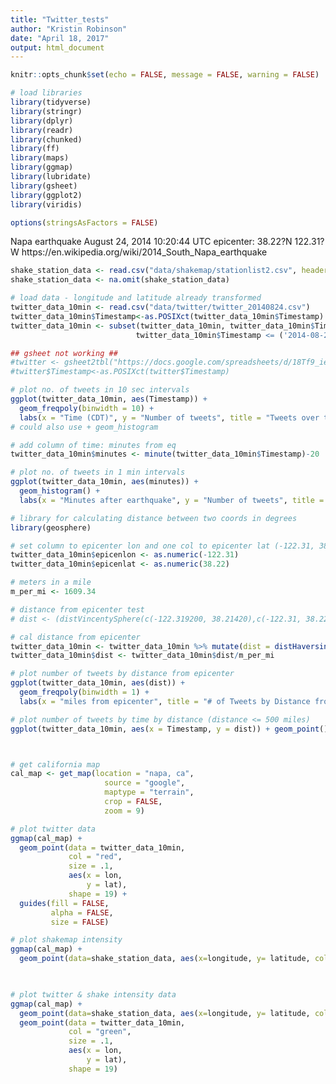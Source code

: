 ---
title: "Twitter_tests"
author: "Kristin Robinson"
date: "April 18, 2017"
output: html_document
---

```{r setup, include=FALSE}
knitr::opts_chunk$set(echo = FALSE, message = FALSE, warning = FALSE)

# load libraries
library(tidyverse)
library(stringr)
library(dplyr)
library(readr)
library(chunked)
library(ff)
library(maps)
library(ggmap)
library(lubridate)
library(gsheet)
library(ggplot2)
library(viridis)

options(stringsAsFactors = FALSE)
```

Napa earthquake August 24, 2014 10:20:44 UTC
epicenter: 38.22?N 122.31?W
https://en.wikipedia.org/wiki/2014_South_Napa_earthquake


```{r shake-data}

shake_station_data <- read.csv("data/shakemap/stationlist2.csv", header=TRUE)
shake_station_data <- na.omit(shake_station_data)

```

```{r twitter-data}
# load data - longitude and latitude already transformed
twitter_data_10min <- read.csv("data/twitter/twitter_20140824.csv")
twitter_data_10min$Timestamp<-as.POSIXct(twitter_data_10min$Timestamp)
twitter_data_10min <- subset(twitter_data_10min, twitter_data_10min$Timestamp >= ('2014-08-24 04:20:00') &
                            twitter_data_10min$Timestamp <= ('2014-08-24 04:29:59') )

## gsheet not working ##
#twitter <- gsheet2tbl("https://docs.google.com/spreadsheets/d/18Tf9_ieboON_U4tKylJ8drS5H2Xzm9ka17hoiDIdz24/edit?usp=sharing")
#twitter$Timestamp<-as.POSIXct(twitter$Timestamp)

```

```{r plot-tweets-per-10-sec}
# plot no. of tweets in 10 sec intervals
ggplot(twitter_data_10min, aes(Timestamp)) +
  geom_freqpoly(binwidth = 10) +
  labs(x = "Time (CDT)", y = "Number of tweets", title = "Tweets over time (10 second intervals)")
# could also use + geom_histogram
```

```{r hist-tweets-over-time-mins}
# add column of time: minutes from eq
twitter_data_10min$minutes <- minute(twitter_data_10min$Timestamp)-20

# plot no. of tweets in 1 min intervals
ggplot(twitter_data_10min, aes(minutes)) +
  geom_histogram() +
  labs(x = "Minutes after earthquake", y = "Number of tweets", title = "Number of tweets over time (minute intervals)")
```

```{r plot-tweets-distance-from-epi-over-time}
# library for calculating distance between two coords in degrees
library(geosphere)

# set column to epicenter lon and one col to epicenter lat (-122.31, 38.22)
twitter_data_10min$epicenlon <- as.numeric(-122.31)
twitter_data_10min$epicenlat <- as.numeric(38.22)

# meters in a mile
m_per_mi <- 1609.34

# distance from epicenter test
# dist <- (distVincentySphere(c(-122.319200, 38.21420),c(-122.31, 38.22)))/m_per_mi

# cal distance from epicenter
twitter_data_10min <- twitter_data_10min %>% mutate(dist = distHaversine(cbind(lon, lat), cbind(epicenlon, epicenlat)))
twitter_data_10min$dist <- twitter_data_10min$dist/m_per_mi

# plot number of tweets by distance from epicenter
ggplot(twitter_data_10min, aes(dist)) +
  geom_freqpoly(binwidth = 1) +
  labs(x = "miles from epicenter", title = "# of Tweets by Distance from Epicenter")

# plot number of tweets by time by distance (distance <= 500 miles)
ggplot(twitter_data_10min, aes(x = Timestamp, y = dist)) + geom_point() +ylim(0,100) + labs(title="Tweets by distance by time\n(distance < 500 miles)", x = "time", y="distance (miles)")




```




```{r map-tweets}
# get california map
cal_map <- get_map(location = "napa, ca", 
                     source = "google",
                     maptype = "terrain", 
                     crop = FALSE,
                     zoom = 9)

# plot twitter data
ggmap(cal_map) +
  geom_point(data = twitter_data_10min, 
             col = "red", 
             size = .1,
             aes(x = lon, 
                 y = lat),
             shape = 19) +
  guides(fill = FALSE, 
         alpha = FALSE, 
         size = FALSE)

```

```{r}

# plot shakemap intensity
ggmap(cal_map) +
  geom_point(data=shake_station_data, aes(x=longitude, y= latitude, color = intensity), alpha = 1) + scale_color_continuous(low = "yellow", high = "red")

  
```


```{r}

# plot twitter & shake intensity data
ggmap(cal_map) +
  geom_point(data=shake_station_data, aes(x=longitude, y= latitude, color = intensity), alpha = 1) + scale_color_continuous(low = "yellow", high = "red")+
  geom_point(data = twitter_data_10min, 
             col = "green", 
             size = .1,
             aes(x = lon, 
                 y = lat),
             shape = 19)
```